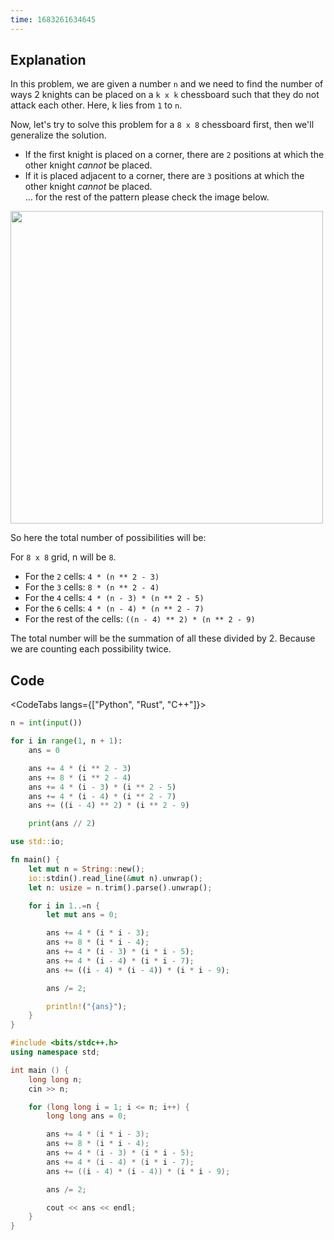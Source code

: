 ```yaml
---
time: 1683261634645
---
```


## Explanation



In this problem, we are given a number `n` and we need to find the number of ways 2 knights can be placed on a `k x k` chessboard such that they do not attack each other. Here, k lies from `1` to `n`.



Now, let's try to solve this problem for a `8 x 8` chessboard first, then we'll generalize the solution. 



- If the first knight is placed on a corner, there are `2` positions at which the other knight *cannot* be placed.
- If it is placed adjacent to a corner, there are `3` positions at which the other knight *cannot* be placed.\
... for the rest of the pattern please check the image below.



<img className="m-auto" height="500px" width="500px" src="https://i.imgur.com/oXny4PF.png" />



So here the total number of possibilities will be:

For `8 x 8` grid, n will be `8`.

- For the `2` cells: `4 * (n ** 2 - 3)`
- For the `3` cells: `8 * (n ** 2 - 4)`
- For the `4` cells: `4 * (n - 3) * (n ** 2 - 5)`
- For the `6` cells: `4 * (n - 4) * (n ** 2 - 7)`
- For the rest of the cells: `((n - 4) ** 2) * (n ** 2 - 9)`

The total number will be the summation of all these divided by 2. Because we are counting each possibility twice.

## Code 



<CodeTabs langs={["Python", "Rust", "C++"]}>

```python
n = int(input())

for i in range(1, n + 1):
    ans = 0

    ans += 4 * (i ** 2 - 3)
    ans += 8 * (i ** 2 - 4)
    ans += 4 * (i - 3) * (i ** 2 - 5)
    ans += 4 * (i - 4) * (i ** 2 - 7)
    ans += ((i - 4) ** 2) * (i ** 2 - 9)

    print(ans // 2)
```

```rust
use std::io;

fn main() {
    let mut n = String::new();
    io::stdin().read_line(&mut n).unwrap();
    let n: usize = n.trim().parse().unwrap();

    for i in 1..=n {
        let mut ans = 0;

        ans += 4 * (i * i - 3);
        ans += 8 * (i * i - 4);
        ans += 4 * (i - 3) * (i * i - 5);
        ans += 4 * (i - 4) * (i * i - 7);
        ans += ((i - 4) * (i - 4)) * (i * i - 9);

        ans /= 2;

        println!("{ans}");
    }
}
```

```cpp
#include <bits/stdc++.h>
using namespace std;

int main () {
    long long n;
    cin >> n;

    for (long long i = 1; i <= n; i++) {
        long long ans = 0;

        ans += 4 * (i * i - 3);
        ans += 8 * (i * i - 4);
        ans += 4 * (i - 3) * (i * i - 5);
        ans += 4 * (i - 4) * (i * i - 7);
        ans += ((i - 4) * (i - 4)) * (i * i - 9);

        ans /= 2;

        cout << ans << endl;
    }
}
```

</CodeTabs>
